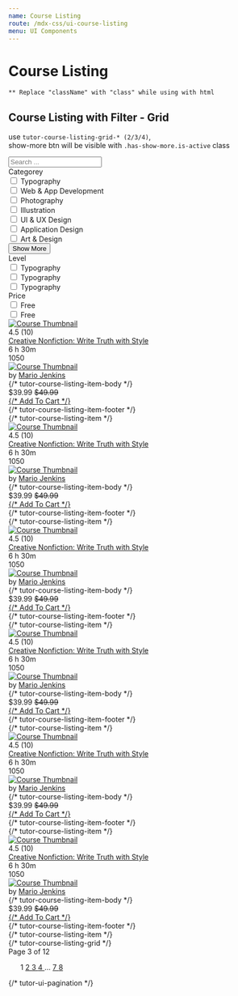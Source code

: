 ```yaml
---
name: Course Listing
route: /mdx-css/ui-course-listing
menu: UI Components
---
```



# Course Listing

`** Replace "className" with "class" while using with html` <br />

## Course Listing with Filter - Grid

use `tutor-course-listing-grid-* (2/3/4)`, <br/>
show-more btn will be visible with `.has-show-more.is-active` class

<Playground>
	<div class="tutor-bs-container">
		<div class="tutor-course-listing-filter tutor-filter-course-grid-2 tutor-filter-course-grid-3">
			<div class="tutor-course-filter">
				<div class="tutor-course-filter-widget">
					<div class="filter-widget-search">
						<div class="tutor-input-group tutor-form-control-has-icon tutor-from-control">
							<span class="tutor-icon-search-filled tutor-input-group-icon tutor-color-black-50"></span>
							<input type="search" class="tutor-form-control " placeholder="Search ..." />
						</div>
					</div>
					<div class="filter-widget-input-wrapper tutor-mt-26">
						<div class="filter-widget-input has-show-more is-active">
							<div class="filter-widget-title tutor-text-regular-h6 tutor-color-text-primary tutor-mb-26">
								Categorey
							</div>
							<div class="filter-widget-checkboxes">
								<div class="tutor-form-check tutor-mb-18">
									<input
										type="checkbox"
										id="filter-categorey-1"
										class="tutor-form-check-input"
										name="filter-categorey-1"
									/>
									<label for="filter-categorey-1">Typography</label>
								</div>
								<div class="tutor-form-check tutor-mb-18">
									<input
										type="checkbox"
										id="filter-categorey-2"
										class="tutor-form-check-input"
										name="filter-categorey-2"
									/>
									<label for="filter-categorey-2">Web & App Development</label>
								</div>
								<div class="tutor-form-check tutor-mb-18">
									<input
										type="checkbox"
										id="filter-categorey-3"
										class="tutor-form-check-input"
										name="filter-categorey-3"
									/>
									<label for="filter-categorey-3">Photography</label>
								</div>
								<div class="tutor-form-check tutor-mb-18">
									<input
										type="checkbox"
										id="filter-categorey-4"
										class="tutor-form-check-input"
										name="filter-categorey-4"
									/>
									<label for="filter-categorey-4">Illustration</label>
								</div>
								<div class="tutor-form-check tutor-mb-18">
									<input
										type="checkbox"
										id="filter-categorey-5"
										class="tutor-form-check-input"
										name="filter-categorey-5"
									/>
									<label for="filter-categorey-5">UI & UX Design</label>
								</div>
								<div class="tutor-form-check tutor-mb-18">
									<input
										type="checkbox"
										id="filter-categorey-6"
										class="tutor-form-check-input"
										name="filter-categorey-6"
									/>
									<label for="filter-categorey-6">Application Design</label>
								</div>
								<div class="tutor-form-check tutor-mb-18">
									<input
										type="checkbox"
										id="filter-categorey-7"
										class="tutor-form-check-input"
										name="filter-categorey-7"
									/>
									<label for="filter-categorey-7">Art & Design</label>
								</div>
							</div>
							<div className="tutor-show-more-btn">
								<button className="tutor-btn tutor-btn-icon tutor-btn-disable-outline tutor-btn-ghost tutor-no-hover tutor-btn-md">
									<span className="btn-icon tutor-icon-plus-filled tutor-color-design-brand"></span>
									<span className="tutor-color-text-subsued">Show More</span>
								</button>
							</div>
						</div>
						<div class="filter-widget-input">
							<div class="filter-widget-title tutor-text-regular-h6 tutor-color-text-primary tutor-mb-26">Level</div>
							<div class="filter-widget-checkboxes">
								<div class="tutor-form-check tutor-mb-18">
									<input type="checkbox" id="filter-level-1" class="tutor-form-check-input" name="filter-level-1" />
									<label for="filter-level-1">Typography</label>
								</div>
								<div class="tutor-form-check tutor-mb-18">
									<input type="checkbox" id="filter-level-2" class="tutor-form-check-input" name="filter-level-2" />
									<label for="filter-level-2">Typography</label>
								</div>
								<div class="tutor-form-check tutor-mb-18">
									<input type="checkbox" id="filter-level-3" class="tutor-form-check-input" name="filter-level-3" />
									<label for="filter-level-3">Typography</label>
								</div>
							</div>
						</div>
						<div class="filter-widget-input">
							<div class="filter-widget-title tutor-text-regular-h6 tutor-color-text-primary tutor-mb-26">Price</div>
							<div class="filter-widget-checkboxes">
								<div class="tutor-form-check tutor-mb-18">
									<input type="checkbox" id="filter-price-1" class="tutor-form-check-input" name="filter-price-1" />
									<label for="filter-price-1">Free</label>
								</div>
								<div class="tutor-form-check tutor-mb-18">
									<input type="checkbox" id="filter-price-2" class="tutor-form-check-input" name="filter-price-2" />
									<label for="filter-price-2">Free</label>
								</div>
							</div>
						</div>
					</div>
				</div>
			</div>
			<div class="tutor-course-listing">
				<div class="tutor-course-listing-grid tutor-course-listing-grid-3">
					<div class="tutor-course-listing-item tutor-course-listing-item-sm">
						<div class="tutor-course-listing-item-head tutor-bs-d-flex">
							<a href="#">
								<img
									src="https://preview.tutorlms.com/marketplace/wp-content/uploads/sites/6/2019/05/course-thumb-17.jpg"
									alt="Course Thumbnail"
								/>
							</a>
							<a
								href="#"
								className="save-bookmark-btn bookmark-is-filled tutor-bs-d-flex tutor-bs-align-items-center tutor-bs-justify-content-center"
							>
								<span className="tutor-icon-fav-full-filled"></span>
							</a>
						</div>
						<div class="tutor-course-listing-item-body tutor-px-20 tutor-pt-18 tutor-pb-15">
							<div class="list-item-rating tutor-bs-d-flex">
								<div className="tutor-ratings tutor-is-sm">
									<div className="tutor-rating-stars">
										<span className="tutor-icon-star-full-filled"></span>
										<span className="tutor-icon-star-full-filled"></span>
										<span className="tutor-icon-star-full-filled"></span>
										<span className="tutor-icon-star-half-filled"></span>
										<span className="tutor-icon-star-line-filled"></span>
									</div>
									<div className="tutor-rating-text tutor-color-text-subsued tutor-text-medium-small">4.5 (10)</div>
								</div>
							</div>
							<div class="list-item-title tutor-text-medium-h6 tutor-color-text-primary">
								<a href="#">Creative Nonfiction: Write Truth with Style</a>
							</div>
							<div class="list-item-meta tutor-text-medium-small tutor-color-text-primary tutor-bs-d-flex tutor-mt-10">
								<div class="tutor-bs-d-flex tutor-bs-align-items-center">
									<span class="meta-icon tutor-icon-clock-filled tutor-color-text-hints"></span>
									<span>6 h 30m</span>
								</div>
								<div class="tutor-bs-d-flex tutor-bs-align-items-center">
									<span class="meta-icon tutor-icon-user-filled tutor-color-text-hints"></span>
									<span>1050</span>
								</div>
							</div>
							<div class="list-item-author tutor-bs-d-flex tutor-bs-align-items-center tutor-mt-18">
								<div class="tutor-avatar">
									<a href="#">
										<img src="https://i.imgur.com/CckCKYQ.jpeg" alt="Course Thumbnail" />
									</a>
								</div>
								<div className="tutor-color-text-subsued tutor-text-regular-caption">
									by
									<span className="tutor-text-medium-caption tutor-color-text-primary">
										<a href="#">Mario Jenkins</a>
									</span>
								</div>
							</div>
						</div> {/* tutor-course-listing-item-body */}
						<div class="tutor-course-listing-item-footer has-border tutor-py-10 tutor-px-20">
							<div class="tutor-bs-d-flex tutor-bs-align-items-center tutor-bs-justify-content-between">
								<div class="list-item-price tutor-bs-d-flex tutor-bs-align-items-center">
									<span class="price tutor-text-bold-h6 tutor-color-text-primary">$39.99</span>
									<span class="discount tutor-text-regular-caption tutor-color-text-hints">
										<del>$49.99</del>
									</span>
								</div>
								<div class="list-item-button">
									<a
										href="#"
										className="tutor-btn tutor-btn-icon tutor-btn-disable-outline tutor-btn-ghost tutor-no-hover tutor-btn-md"
									>
										<span className="btn-icon tutor-icon-cart-line-filled"></span>
										{/* <span>Add To Cart</span> */}
									</a>
								</div>
							</div>
						</div>
						{/* tutor-course-listing-item-footer */}
					</div>
					{/* tutor-course-listing-item */}
					<div class="tutor-course-listing-item tutor-course-listing-item-sm">
						<div class="tutor-course-listing-item-head tutor-bs-d-flex">
							<a href="#">
								<img
									src="https://preview.tutorlms.com/marketplace/wp-content/uploads/sites/6/2019/05/course-thumb-17.jpg"
									alt="Course Thumbnail"
								/>
							</a>
							<a
								href="#"
								className="save-bookmark-btn bookmark-is-filled tutor-bs-d-flex tutor-bs-align-items-center tutor-bs-justify-content-center"
							>
								<span className="tutor-icon-fav-full-filled"></span>
							</a>
						</div>
						<div class="tutor-course-listing-item-body tutor-px-20 tutor-pt-18 tutor-pb-15">
							<div class="list-item-rating tutor-bs-d-flex">
								<div className="tutor-ratings tutor-is-sm">
									<div className="tutor-rating-stars">
										<span className="tutor-icon-star-full-filled"></span>
										<span className="tutor-icon-star-full-filled"></span>
										<span className="tutor-icon-star-full-filled"></span>
										<span className="tutor-icon-star-half-filled"></span>
										<span className="tutor-icon-star-line-filled"></span>
									</div>
									<div className="tutor-rating-text tutor-color-text-subsued tutor-text-medium-small">4.5 (10)</div>
								</div>
							</div>
							<div class="list-item-title tutor-text-medium-h6 tutor-color-text-primary">
								<a href="#">Creative Nonfiction: Write Truth with Style</a>
							</div>
							<div class="list-item-meta tutor-text-medium-small tutor-color-text-primary tutor-bs-d-flex tutor-mt-10">
								<div class="tutor-bs-d-flex tutor-bs-align-items-center">
									<span class="meta-icon tutor-icon-clock-filled tutor-color-text-hints"></span>
									<span>6 h 30m</span>
								</div>
								<div class="tutor-bs-d-flex tutor-bs-align-items-center">
									<span class="meta-icon tutor-icon-user-filled tutor-color-text-hints"></span>
									<span>1050</span>
								</div>
							</div>
							<div class="list-item-author tutor-bs-d-flex tutor-bs-align-items-center tutor-mt-18">
								<div class="tutor-avatar">
									<a href="#">
										<img src="https://i.imgur.com/CckCKYQ.jpeg" alt="Course Thumbnail" />
									</a>
								</div>
								<div className="tutor-color-text-subsued tutor-text-regular-caption">
									by
									<span className="tutor-text-medium-caption tutor-color-text-primary">
										<a href="#">Mario Jenkins</a>
									</span>
								</div>
							</div>
						</div> {/* tutor-course-listing-item-body */}
						<div class="tutor-course-listing-item-footer has-border tutor-py-10 tutor-px-20">
							<div class="tutor-bs-d-flex tutor-bs-align-items-center tutor-bs-justify-content-between">
								<div class="list-item-price tutor-bs-d-flex tutor-bs-align-items-center">
									<span class="price tutor-text-bold-h6 tutor-color-text-primary">$39.99</span>
									<span class="discount tutor-text-regular-caption tutor-color-text-hints">
										<del>$49.99</del>
									</span>
								</div>
								<div class="list-item-button">
									<a
										href="#"
										className="tutor-btn tutor-btn-icon tutor-btn-disable-outline tutor-btn-ghost tutor-no-hover tutor-btn-md"
									>
										<span className="btn-icon tutor-icon-cart-line-filled"></span>
										{/* <span>Add To Cart</span> */}
									</a>
								</div>
							</div>
						</div>
						{/* tutor-course-listing-item-footer */}
					</div>
					{/* tutor-course-listing-item */}
					<div class="tutor-course-listing-item tutor-course-listing-item-sm">
						<div class="tutor-course-listing-item-head tutor-bs-d-flex">
							<a href="#">
								<img
									src="https://preview.tutorlms.com/marketplace/wp-content/uploads/sites/6/2019/05/course-thumb-17.jpg"
									alt="Course Thumbnail"
								/>
							</a>
							<a
								href="#"
								className="save-bookmark-btn bookmark-is-filled tutor-bs-d-flex tutor-bs-align-items-center tutor-bs-justify-content-center"
							>
								<span className="tutor-icon-fav-full-filled"></span>
							</a>
						</div>
						<div class="tutor-course-listing-item-body tutor-px-20 tutor-pt-18 tutor-pb-15">
							<div class="list-item-rating tutor-bs-d-flex">
								<div className="tutor-ratings tutor-is-sm">
									<div className="tutor-rating-stars">
										<span className="tutor-icon-star-full-filled"></span>
										<span className="tutor-icon-star-full-filled"></span>
										<span className="tutor-icon-star-full-filled"></span>
										<span className="tutor-icon-star-half-filled"></span>
										<span className="tutor-icon-star-line-filled"></span>
									</div>
									<div className="tutor-rating-text tutor-color-text-subsued tutor-text-medium-small">4.5 (10)</div>
								</div>
							</div>
							<div class="list-item-title tutor-text-medium-h6 tutor-color-text-primary">
								<a href="#">Creative Nonfiction: Write Truth with Style</a>
							</div>
							<div class="list-item-meta tutor-text-medium-small tutor-color-text-primary tutor-bs-d-flex tutor-mt-10">
								<div class="tutor-bs-d-flex tutor-bs-align-items-center">
									<span class="meta-icon tutor-icon-clock-filled tutor-color-text-hints"></span>
									<span>6 h 30m</span>
								</div>
								<div class="tutor-bs-d-flex tutor-bs-align-items-center">
									<span class="meta-icon tutor-icon-user-filled tutor-color-text-hints"></span>
									<span>1050</span>
								</div>
							</div>
							<div class="list-item-author tutor-bs-d-flex tutor-bs-align-items-center tutor-mt-18">
								<div class="tutor-avatar">
									<a href="#">
										<img src="https://i.imgur.com/CckCKYQ.jpeg" alt="Course Thumbnail" />
									</a>
								</div>
								<div className="tutor-color-text-subsued tutor-text-regular-caption">
									by
									<span className="tutor-text-medium-caption tutor-color-text-primary">
										<a href="#">Mario Jenkins</a>
									</span>
								</div>
							</div>
						</div> {/* tutor-course-listing-item-body */}
						<div class="tutor-course-listing-item-footer has-border tutor-py-10 tutor-px-20">
							<div class="tutor-bs-d-flex tutor-bs-align-items-center tutor-bs-justify-content-between">
								<div class="list-item-price tutor-bs-d-flex tutor-bs-align-items-center">
									<span class="price tutor-text-bold-h6 tutor-color-text-primary">$39.99</span>
									<span class="discount tutor-text-regular-caption tutor-color-text-hints">
										<del>$49.99</del>
									</span>
								</div>
								<div class="list-item-button">
									<a
										href="#"
										className="tutor-btn tutor-btn-icon tutor-btn-disable-outline tutor-btn-ghost tutor-no-hover tutor-btn-md"
									>
										<span className="btn-icon tutor-icon-cart-line-filled"></span>
										{/* <span>Add To Cart</span> */}
									</a>
								</div>
							</div>
						</div>
						{/* tutor-course-listing-item-footer */}
					</div>
					{/* tutor-course-listing-item */}
					<div class="tutor-course-listing-item tutor-course-listing-item-sm">
						<div class="tutor-course-listing-item-head tutor-bs-d-flex">
							<a href="#">
								<img
									src="https://preview.tutorlms.com/marketplace/wp-content/uploads/sites/6/2019/05/course-thumb-17.jpg"
									alt="Course Thumbnail"
								/>
							</a>
							<a
								href="#"
								className="save-bookmark-btn bookmark-is-filled tutor-bs-d-flex tutor-bs-align-items-center tutor-bs-justify-content-center"
							>
								<span className="tutor-icon-fav-full-filled"></span>
							</a>
						</div>
						<div class="tutor-course-listing-item-body tutor-px-20 tutor-pt-18 tutor-pb-15">
							<div class="list-item-rating tutor-bs-d-flex">
								<div className="tutor-ratings tutor-is-sm">
									<div className="tutor-rating-stars">
										<span className="tutor-icon-star-full-filled"></span>
										<span className="tutor-icon-star-full-filled"></span>
										<span className="tutor-icon-star-full-filled"></span>
										<span className="tutor-icon-star-half-filled"></span>
										<span className="tutor-icon-star-line-filled"></span>
									</div>
									<div className="tutor-rating-text tutor-color-text-subsued tutor-text-medium-small">4.5 (10)</div>
								</div>
							</div>
							<div class="list-item-title tutor-text-medium-h6 tutor-color-text-primary">
								<a href="#">Creative Nonfiction: Write Truth with Style</a>
							</div>
							<div class="list-item-meta tutor-text-medium-small tutor-color-text-primary tutor-bs-d-flex tutor-mt-10">
								<div class="tutor-bs-d-flex tutor-bs-align-items-center">
									<span class="meta-icon tutor-icon-clock-filled tutor-color-text-hints"></span>
									<span>6 h 30m</span>
								</div>
								<div class="tutor-bs-d-flex tutor-bs-align-items-center">
									<span class="meta-icon tutor-icon-user-filled tutor-color-text-hints"></span>
									<span>1050</span>
								</div>
							</div>
							<div class="list-item-author tutor-bs-d-flex tutor-bs-align-items-center tutor-mt-18">
								<div class="tutor-avatar">
									<a href="#">
										<img src="https://i.imgur.com/CckCKYQ.jpeg" alt="Course Thumbnail" />
									</a>
								</div>
								<div className="tutor-color-text-subsued tutor-text-regular-caption">
									by
									<span className="tutor-text-medium-caption tutor-color-text-primary">
										<a href="#">Mario Jenkins</a>
									</span>
								</div>
							</div>
						</div> {/* tutor-course-listing-item-body */}
						<div class="tutor-course-listing-item-footer has-border tutor-py-10 tutor-px-20">
							<div class="tutor-bs-d-flex tutor-bs-align-items-center tutor-bs-justify-content-between">
								<div class="list-item-price tutor-bs-d-flex tutor-bs-align-items-center">
									<span class="price tutor-text-bold-h6 tutor-color-text-primary">$39.99</span>
									<span class="discount tutor-text-regular-caption tutor-color-text-hints">
										<del>$49.99</del>
									</span>
								</div>
								<div class="list-item-button">
									<a
										href="#"
										className="tutor-btn tutor-btn-icon tutor-btn-disable-outline tutor-btn-ghost tutor-no-hover tutor-btn-md"
									>
										<span className="btn-icon tutor-icon-cart-line-filled"></span>
										{/* <span>Add To Cart</span> */}
									</a>
								</div>
							</div>
						</div>
						{/* tutor-course-listing-item-footer */}
					</div>
					{/* tutor-course-listing-item */}
					<div class="tutor-course-listing-item tutor-course-listing-item-sm">
						<div class="tutor-course-listing-item-head tutor-bs-d-flex">
							<a href="#">
								<img
									src="https://preview.tutorlms.com/marketplace/wp-content/uploads/sites/6/2019/05/course-thumb-17.jpg"
									alt="Course Thumbnail"
								/>
							</a>
							<a
								href="#"
								className="save-bookmark-btn bookmark-is-filled tutor-bs-d-flex tutor-bs-align-items-center tutor-bs-justify-content-center"
							>
								<span className="tutor-icon-fav-full-filled"></span>
							</a>
						</div>
						<div class="tutor-course-listing-item-body tutor-px-20 tutor-pt-18 tutor-pb-15">
							<div class="list-item-rating tutor-bs-d-flex">
								<div className="tutor-ratings tutor-is-sm">
									<div className="tutor-rating-stars">
										<span className="tutor-icon-star-full-filled"></span>
										<span className="tutor-icon-star-full-filled"></span>
										<span className="tutor-icon-star-full-filled"></span>
										<span className="tutor-icon-star-half-filled"></span>
										<span className="tutor-icon-star-line-filled"></span>
									</div>
									<div className="tutor-rating-text tutor-color-text-subsued tutor-text-medium-small">4.5 (10)</div>
								</div>
							</div>
							<div class="list-item-title tutor-text-medium-h6 tutor-color-text-primary">
								<a href="#">Creative Nonfiction: Write Truth with Style</a>
							</div>
							<div class="list-item-meta tutor-text-medium-small tutor-color-text-primary tutor-bs-d-flex tutor-mt-10">
								<div class="tutor-bs-d-flex tutor-bs-align-items-center">
									<span class="meta-icon tutor-icon-clock-filled tutor-color-text-hints"></span>
									<span>6 h 30m</span>
								</div>
								<div class="tutor-bs-d-flex tutor-bs-align-items-center">
									<span class="meta-icon tutor-icon-user-filled tutor-color-text-hints"></span>
									<span>1050</span>
								</div>
							</div>
							<div class="list-item-author tutor-bs-d-flex tutor-bs-align-items-center tutor-mt-18">
								<div class="tutor-avatar">
									<a href="#">
										<img src="https://i.imgur.com/CckCKYQ.jpeg" alt="Course Thumbnail" />
									</a>
								</div>
								<div className="tutor-color-text-subsued tutor-text-regular-caption">
									by
									<span className="tutor-text-medium-caption tutor-color-text-primary">
										<a href="#">Mario Jenkins</a>
									</span>
								</div>
							</div>
						</div> {/* tutor-course-listing-item-body */}
						<div class="tutor-course-listing-item-footer has-border tutor-py-10 tutor-px-20">
							<div class="tutor-bs-d-flex tutor-bs-align-items-center tutor-bs-justify-content-between">
								<div class="list-item-price tutor-bs-d-flex tutor-bs-align-items-center">
									<span class="price tutor-text-bold-h6 tutor-color-text-primary">$39.99</span>
									<span class="discount tutor-text-regular-caption tutor-color-text-hints">
										<del>$49.99</del>
									</span>
								</div>
								<div class="list-item-button">
									<a
										href="#"
										className="tutor-btn tutor-btn-icon tutor-btn-disable-outline tutor-btn-ghost tutor-no-hover tutor-btn-md"
									>
										<span className="btn-icon tutor-icon-cart-line-filled"></span>
										{/* <span>Add To Cart</span> */}
									</a>
								</div>
							</div>
						</div>
						{/* tutor-course-listing-item-footer */}
					</div>
					{/* tutor-course-listing-item */}
					<div class="tutor-course-listing-item tutor-course-listing-item-sm">
						<div class="tutor-course-listing-item-head tutor-bs-d-flex">
							<a href="#">
								<img
									src="https://preview.tutorlms.com/marketplace/wp-content/uploads/sites/6/2019/05/course-thumb-17.jpg"
									alt="Course Thumbnail"
								/>
							</a>
							<a
								href="#"
								className="save-bookmark-btn bookmark-is-filled tutor-bs-d-flex tutor-bs-align-items-center tutor-bs-justify-content-center"
							>
								<span className="tutor-icon-fav-full-filled"></span>
							</a>
						</div>
						<div class="tutor-course-listing-item-body tutor-px-20 tutor-pt-18 tutor-pb-15">
							<div class="list-item-rating tutor-bs-d-flex">
								<div className="tutor-ratings tutor-is-sm">
									<div className="tutor-rating-stars">
										<span className="tutor-icon-star-full-filled"></span>
										<span className="tutor-icon-star-full-filled"></span>
										<span className="tutor-icon-star-full-filled"></span>
										<span className="tutor-icon-star-half-filled"></span>
										<span className="tutor-icon-star-line-filled"></span>
									</div>
									<div className="tutor-rating-text tutor-color-text-subsued tutor-text-medium-small">4.5 (10)</div>
								</div>
							</div>
							<div class="list-item-title tutor-text-medium-h6 tutor-color-text-primary">
								<a href="#">Creative Nonfiction: Write Truth with Style</a>
							</div>
							<div class="list-item-meta tutor-text-medium-small tutor-color-text-primary tutor-bs-d-flex tutor-mt-10">
								<div class="tutor-bs-d-flex tutor-bs-align-items-center">
									<span class="meta-icon tutor-icon-clock-filled tutor-color-text-hints"></span>
									<span>6 h 30m</span>
								</div>
								<div class="tutor-bs-d-flex tutor-bs-align-items-center">
									<span class="meta-icon tutor-icon-user-filled tutor-color-text-hints"></span>
									<span>1050</span>
								</div>
							</div>
							<div class="list-item-author tutor-bs-d-flex tutor-bs-align-items-center tutor-mt-18">
								<div class="tutor-avatar">
									<a href="#">
										<img src="https://i.imgur.com/CckCKYQ.jpeg" alt="Course Thumbnail" />
									</a>
								</div>
								<div className="tutor-color-text-subsued tutor-text-regular-caption">
									by
									<span className="tutor-text-medium-caption tutor-color-text-primary">
										<a href="#">Mario Jenkins</a>
									</span>
								</div>
							</div>
						</div> {/* tutor-course-listing-item-body */}
						<div class="tutor-course-listing-item-footer has-border tutor-py-10 tutor-px-20">
							<div class="tutor-bs-d-flex tutor-bs-align-items-center tutor-bs-justify-content-between">
								<div class="list-item-price tutor-bs-d-flex tutor-bs-align-items-center">
									<span class="price tutor-text-bold-h6 tutor-color-text-primary">$39.99</span>
									<span class="discount tutor-text-regular-caption tutor-color-text-hints">
										<del>$49.99</del>
									</span>
								</div>
								<div class="list-item-button">
									<a
										href="#"
										className="tutor-btn tutor-btn-icon tutor-btn-disable-outline tutor-btn-ghost tutor-no-hover tutor-btn-md"
									>
										<span className="btn-icon tutor-icon-cart-line-filled"></span>
										{/* <span>Add To Cart</span> */}
									</a>
								</div>
							</div>
						</div>
						{/* tutor-course-listing-item-footer */}
					</div>
					{/* tutor-course-listing-item */}
				</div>
				{/* tutor-course-listing-grid */}
				<div className="tutor-mt-48">
					<nav className="tutor-ui-pagination">
						<div classNames="tutor-pagination-hints">
							<div className="tutor-text-regular-caption tutor-color-text-subsued">
								Page <span className="tutor-text-medium-caption tutor-color-text-primary">3 </span>
								of <span className="tutor-text-medium-caption tutor-color-text-primary">12</span>
							</div>
						</div>
						<ul class="tutor-pagination-numbers">
							<a class="prev page-numbers" href="#">
								<span class="tutor-icon-angle-left-filled"></span>
							</a>
							<span aria-current="page" class="page-numbers">
								1
							</span>
							<a class="page-numbers" href="#">
								2
							</a>
							<a class="page-numbers current" href="#">
								3
							</a>
							<a class="page-numbers" href="#">
								4
							</a>
							<span class="page-numbers dots">…</span>
							<a class="page-numbers" href="#">
								7
							</a>
							<a class="page-numbers" href="#">
								8
							</a>
							<a class="next page-numbers" href="#">
								<span class="tutor-icon-angle-right-filled"></span>
							</a>
						</ul>
					</nav>
					{/* tutor-ui-pagination */}
				</div>
			</div>
		</div>
	</div>
</Playground>
